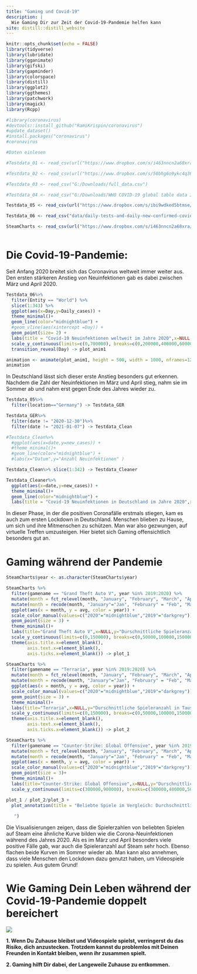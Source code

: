 ```yaml
---
title: "Gaming und Covid-19"
description: |
  Wie Gaming Dir zur Zeit der Covid-19-Pandemie helfen kann
site: distill::distill_website
---
```


```r
knitr::opts_chunk$set(echo = FALSE)
library(tidyverse)
library(lubridate)
library(gganimate)
library(gifski)
library(gapminder)
library(colorspace)
library(distill)
library(ggplot2)
library(ggthemes)
library(patchwork)
library(magick)
library(Rcpp)

#library(coronavirus)
#devtools::install_github("RamiKrispin/coronavirus")
#update_dataset()
#install.packages("coronavirus")
#coronavirus
```

```r
#Daten einlesen

#Testdata_01 <- read_csv(url("https://www.dropbox.com/s/i463nncn2a68xra/SteamCharts.csv?raw=1"))

#Testdata_02 <- read_csv(url("https://www.dropbox.com/s/50bhg6o9ykc4q36/RKI_COVID19.csv?raw=1"))

#Testdata_03 <- read_csv("G:/Downloads/full_data.csv")

#Testdata_04 <- read_csv("G:/Downloads/WHO COVID-19 global table data July 15th 2021 at 12.55.57 PM.csv")

Testdata_05 <- read_csv(url("https://www.dropbox.com/s/ibi9wdked5btmse/owid-covid-data.csv?raw=1"))

Testdata_06 <- read_csv("data/daily-tests-and-daily-new-confirmed-covid-cases.csv")

SteamCharts <- read_csv(url("https://www.dropbox.com/s/i463nncn2a68xra/SteamCharts.csv?raw=1")) 



```

# Die Covid-19-Pandemie:

Seit Anfang 2020 breitet sich das Coronavirus weltweit immer weiter aus. Den ersten stärkeren Anstieg von Neuinfektionen gab es dabei zwischen März und April 2020. 

```r

Testdata_06%>%
  filter(Entity == "World") %>%
  slice(1:343) %>%
  ggplot(aes(x=Day,y=Daily_cases)) +
  theme_minimal()+
  geom_line(color="midnightblue") +
  #geom_vline(aes(xintercept =Day)) +
  geom_point(size= 2) +
  labs(title = "Covid-19 Neuinfektionen weltweit im Jahre 2020",x=NULL,y="Anzahl Neuinfektionen" ) +
  scale_y_continuous(limits=c(0,700000), breaks=c(0,200000,400000,600000,800000),labels = c("0","200000","400000","600000"," ")) +
  transition_reveal(Day) -> plot_anim1

animation <- animate(plot_anim1, height = 500, width = 1000, nframes=120, end_pause = 30, rewind = FALSE, renderer = magick_renderer())
animation

```


In Deutschland lässt sich dieser erste Anstieg besonders gut erkennen. Nachdem die Zahl der Neuinfektionen im März und April stieg, nahm sie im Sommer ab und nahm erst gegen Ende des Jahres wieder zu.

```r

Testdata_05%>%
  filter(location=="Germany") -> Testdata_GER

Testdata_GER%>%
  filter(date != "2020-12-30")%>%
  filter(date != "2021-01-07") -> Testdata_Clean

#Testdata_Clean%>%
  #ggplot(aes(x=date,y=new_cases)) +
  #theme_minimal()+
  #geom_line(color="midnightblue") +
  #labs(x="Datum",y="Anzahl Neuinfektionen" )

Testdata_Clean%>% slice(1:342) -> Testdata_Cleaner

Testdata_Cleaner%>%
  ggplot(aes(x=date,y=new_cases)) +
  theme_minimal()+
  geom_line(color="midnightblue") +
  labs(title = "Covid-19 Neuinfektionen in Deutschland im Jahre 2020",x=NULL,y="Anzahl Neuinfektionen" )
```

In dieser Phase, in der die positiven Coronafälle erstmals stiegen, kam es auch zum ersten Lockdown in Deutschland. Menschen blieben zu Hause, um sich und ihre Mitmenschen zu schützen. Man war also gezwungen, auf virtuelle Treffen umzusteigen. Hier bietet sich Gaming offensichtlich besonders gut an.

# Gaming während der Pandemie

```r
SteamCharts$year <- as.character(SteamCharts$year)

SteamCharts %>%
  filter(gamename == "Grand Theft Auto V", year %in% 2019:2020) %>% 
  mutate(month = fct_relevel(month, "January", "February", "March", "April", "May", "June", "July", "August", "September", "October", "November", "December")) %>% 
  mutate(month = recode(month, "January"="Jan", "February" = "Feb", "March" = "Mrz", "April"="Apr", "May"="Mai", "June"="Jun", "July"="Jul", "August"="Aug", "September"="Sep", "October"="Okt", "November"="Nov", "December"="Dez")) %>%
  ggplot(aes(x = month, y = avg, color = year)) +
  scale_color_manual(values=c("2020"="midnightblue","2019"="darkgrey")) +
  geom_point(size = 3) +
  theme_minimal()+
  labs(title="Grand Theft Auto V",x=NULL,y="Durschnittliche Spieleranzahl in Tausend",color="Jahr") +
  scale_y_continuous(limits=c(0,150000), breaks=c(0,50000,100000,150000),labels = c("0", "50","100", "150")) +
  theme(axis.title.x=element_blank(),
        axis.text.x=element_blank(),
        axis.ticks.x=element_blank()) -> plot_1

```

```r
SteamCharts %>%
  filter(gamename == "Terraria", year %in% 2019:2020) %>% 
  mutate(month = fct_relevel(month, "January", "February", "March", "April", "May", "June", "July", "August", "September", "October", "November", "December")) %>% 
  mutate(month = recode(month, "January"="Jan", "February" = "Feb", "March" = "Mrz", "April"="Apr", "May"="Mai", "June"="Jun", "July"="Jul", "August"="Aug", "September"="Sep", "October"="Okt", "November"="Nov", "December"="Dez")) %>%
  ggplot(aes(x = month, y = avg, color = year)) +
  scale_color_manual(values=c("2020"="midnightblue","2019"="darkgrey"))  +
  geom_point(size = 3) +
  theme_minimal()+
  labs(title="Terraria",x=NULL,y="Durschnittliche Spieleranzahl in Tausend",color="Jahr") +
  scale_y_continuous(limits=c(0,150000), breaks=c(0,50000,100000,150000),labels = c("0", "50","100", "150")) +
  theme(axis.title.x=element_blank(),
        axis.text.x=element_blank(),
        axis.ticks.x=element_blank()) -> plot_2
```

```r

SteamCharts %>%
  filter(gamename == "Counter-Strike: Global Offensive", year %in% 2019:2020) %>% 
  mutate(month = fct_relevel(month, "January", "February", "March", "April", "May", "June", "July", "August", "September", "October", "November", "December")) %>% 
  mutate(month = recode(month, "January"="Jan", "February" = "Feb", "March" = "Mrz", "April"="Apr", "May"="Mai", "June"="Jun", "July"="Jul", "August"="Aug", "September"="Sep", "October"="Okt", "November"="Nov", "December"="Dez")) %>%
  ggplot(aes(x = month, y = avg, color = year)) +
  scale_color_manual(values=c("2020"="midnightblue","2019"="darkgrey"))  +
  geom_point(size = 3)+
  theme_minimal()+
  labs(title="Counter-Strike: Global Offensive",x=NULL,y="Durschnittliche Spieleranzahl in Tausend",color="Jahr") +
  scale_y_continuous(limits=c(300000,900000), breaks=c(300000,400000,500000,600000,700000,800000,900000),labels = c("300", "400","500", "600","700","800","900")) -> plot_3
```

```r
plot_1 / plot_2/plot_3 +
  plot_annotation(title = "Beliebte Spiele im Vergleich: Durchschnittliche Spieleranzahl pro Monat
                  
   ")
```

Die Visualisierungen zeigen, dass die Spielerzahlen von beliebten Spielen auf Steam eine ähnliche Kurve bilden wie die Corona-Neuinfektionen während des Jahres 2020. Als es im März und April besonders viele positive Fälle gab, war auch die Spieleranzahl auf Steam sehr hoch. Ebenso flachen beide Kurven im Sommer wieder ab. Man kann also annehmen, dass viele Menschen den Lockdown dazu genutzt haben, um Videospiele zu spielen. Aus gutem Grund!

# Wie Gaming Dein Leben während der Covid-19-Pandemie doppelt bereichert

![](Images/pexels-vazhnik-7871580.jpg)

**1. Wenn Du Zuhause bleibst und Videospiele spielst, verringerst du das Risiko, dich anzustecken. Trotzdem kannst du problemlos mit Deinen Freunden in Kontakt bleiben, wenn ihr zusammen spielt.**

**2. Gaming hilft Dir dabei, der Langeweile Zuhause zu entkommen.**
